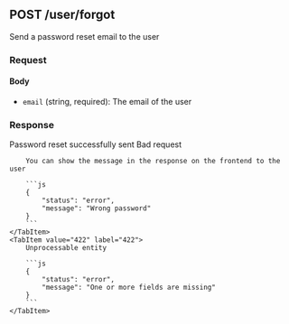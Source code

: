 
## POST /user/forgot

Send a password reset email to the user

### Request

#### Body

-   `email` (string, required): The email of the user

### Response

<Tabs>
  	<TabItem value="200" label="200" default>
        Password reset successfully sent
    </TabItem>
    <TabItem value="400" label="400">
        Bad request

        You can show the message in the response on the frontend to the user

        ```js
        {
            "status": "error",
            "message": "Wrong password"
        }
        ```
    </TabItem>
    <TabItem value="422" label="422">
        Unprocessable entity

        ```js
        {
            "status": "error",
            "message": "One or more fields are missing"
        }
        ```
    </TabItem>

</Tabs>

